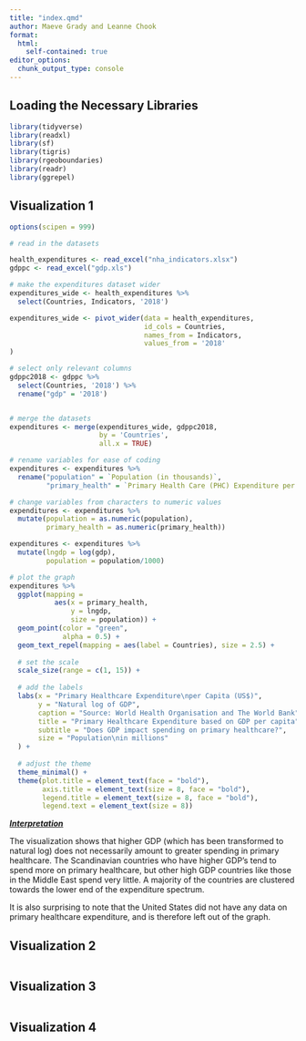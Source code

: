 ```yaml
---
title: "index.qmd"
author: Maeve Grady and Leanne Chook
format: 
  html:
    self-contained: true
editor_options: 
  chunk_output_type: console
---
```


\vspace{0.1in}

## Loading the Necessary Libraries

```r
library(tidyverse)
library(readxl)
library(sf)
library(tigris)
library(rgeoboundaries)
library(readr)
library(ggrepel)

```

## Visualization 1

```r
options(scipen = 999)

# read in the datasets

health_expenditures <- read_excel("nha_indicators.xlsx")
gdppc <- read_excel("gdp.xls")

# make the expenditures dataset wider 
expenditures_wide <- health_expenditures %>%
  select(Countries, Indicators, '2018')

expenditures_wide <- pivot_wider(data = health_expenditures, 
                                 id_cols = Countries, 
                                 names_from = Indicators, 
                                 values_from = '2018'
)

# select only relevant columns 
gdppc2018 <- gdppc %>%
  select(Countries, '2018') %>%
  rename("gdp" = '2018')


# merge the datasets
expenditures <- merge(expenditures_wide, gdppc2018, 
                      by = 'Countries',
                      all.x = TRUE)

# rename variables for ease of coding
expenditures <- expenditures %>%
  rename("population" = `Population (in thousands)`,
         "primary_health" = `Primary Health Care (PHC) Expenditure per Capita in US$`)

# change variables from characters to numeric values 
expenditures <- expenditures %>% 
  mutate(population = as.numeric(population),
         primary_health = as.numeric(primary_health))

expenditures <- expenditures %>% 
  mutate(lngdp = log(gdp),
         population = population/1000)

# plot the graph
expenditures %>%
  ggplot(mapping =
           aes(x = primary_health, 
               y = lngdp, 
               size = population)) +
  geom_point(color = "green", 
             alpha = 0.5) +
  geom_text_repel(mapping = aes(label = Countries), size = 2.5) +
  
  # set the scale
  scale_size(range = c(1, 15)) +
  
  # add the labels
  labs(x = "Primary Healthcare Expenditure\nper Capita (US$)",
       y = "Natural log of GDP",
       caption = "Source: World Health Organisation and The World Bank", 
       title = "Primary Healthcare Expenditure based on GDP per capita", 
       subtitle = "Does GDP impact spending on primary healthcare?", 
       size = "Population\nin millions"
  ) + 
  
  # adjust the theme
  theme_minimal() +
  theme(plot.title = element_text(face = "bold"),
        axis.title = element_text(size = 8, face = "bold"),
        legend.title = element_text(size = 8, face = "bold"),
        legend.text = element_text(size = 8))

```

[***Interpretation***]{.underline}

The visualization shows that higher GDP (which has been transformed to natural log) does not necessarily amount to greater spending in primary healthcare. The Scandinavian countries who have higher GDP's tend to spend more on primary healthcare, but other high GDP countries like those in the Middle East spend very little. A majority of the countries are clustered towards the lower end of the expenditure spectrum.

It is also surprising to note that the United States did not have any data on primary healthcare expenditure, and is therefore left out of the graph.

\newpage

## Visualization 2

```r

```

\newpage

## Visualization 3

```r

```

\newpage

## Visualization 4

```r


```
